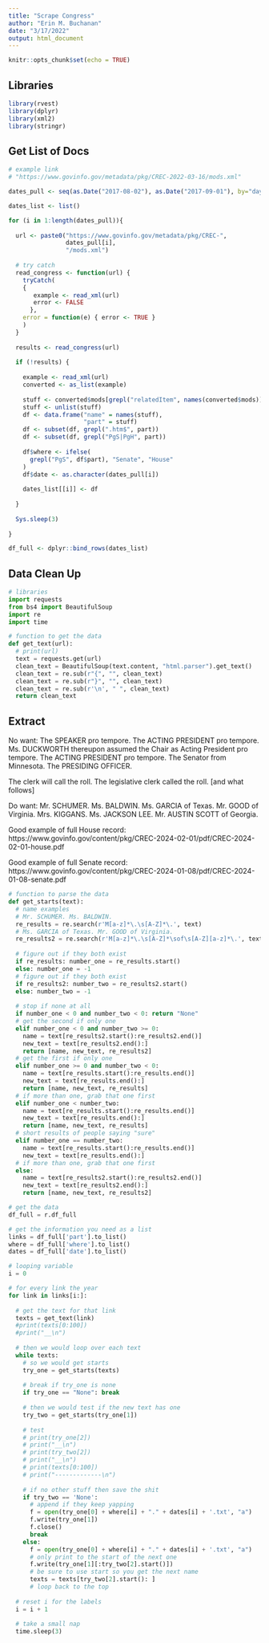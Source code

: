 ```yaml
---
title: "Scrape Congress"
author: "Erin M. Buchanan"
date: "3/17/2022"
output: html_document
---
```


```r
knitr::opts_chunk$set(echo = TRUE)
```

## Libraries

```r
library(rvest)
library(dplyr)
library(xml2)
library(stringr)
```

## Get List of Docs

```r
# example link
# "https://www.govinfo.gov/metadata/pkg/CREC-2022-03-16/mods.xml"

dates_pull <- seq(as.Date("2017-08-02"), as.Date("2017-09-01"), by="days")

dates_list <- list()

for (i in 1:length(dates_pull)){
  
  url <- paste0("https://www.govinfo.gov/metadata/pkg/CREC-", 
                dates_pull[i], 
                "/mods.xml")
  
  # try catch 
  read_congress <- function(url) {
    tryCatch( 
    { 
       example <- read_xml(url)
       error <- FALSE
      }, 
    error = function(e) { error <- TRUE } 
    )
  }
  
  results <- read_congress(url)
  
  if (!results) {
    
    example <- read_xml(url)  
    converted <- as_list(example)
    
    stuff <- converted$mods[grepl("relatedItem", names(converted$mods))]
    stuff <- unlist(stuff)
    df <- data.frame("name" = names(stuff), 
                     "part" = stuff)
    df <- subset(df, grepl(".htm$", part))
    df <- subset(df, grepl("PgS|PgH", part))
    
    df$where <- ifelse(
      grepl("PgS", df$part), "Senate", "House"
    )
    df$date <- as.character(dates_pull[i])
    
    dates_list[[i]] <- df
    
  }
  
  Sys.sleep(3)
  
}

df_full <- dplyr::bind_rows(dates_list)
```

## Data Clean Up

```python
# libraries
import requests
from bs4 import BeautifulSoup
import re
import time

# function to get the data
def get_text(url):
  # print(url)
  text = requests.get(url)
  clean_text = BeautifulSoup(text.content, "html.parser").get_text()
  clean_text = re.sub(r"{", "", clean_text)
  clean_text = re.sub(r"}", "", clean_text)
  clean_text = re.sub(r'\n', " ", clean_text)
  return clean_text

```


## Extract 

No want:
The SPEAKER pro tempore.
The ACTING PRESIDENT pro tempore.
Ms. DUCKWORTH thereupon assumed the Chair as Acting President pro tempore. 
The ACTING PRESIDENT pro tempore. The Senator from Minnesota. 
The PRESIDING OFFICER.

The clerk will call the roll.
The legislative clerk called the roll. [and what follows]

Do want:
Mr. SCHUMER.
Ms. BALDWIN.
Ms. GARCIA of Texas.
Mr. GOOD of Virginia.
Mrs. KIGGANS. 
Ms. JACKSON LEE.
Mr. AUSTIN SCOTT of Georgia.

Good example of full House record: https://www.govinfo.gov/content/pkg/CREC-2024-02-01/pdf/CREC-2024-02-01-house.pdf

Good example of full Senate record: https://www.govinfo.gov/content/pkg/CREC-2024-01-08/pdf/CREC-2024-01-08-senate.pdf
 
```python
# function to parse the data 
def get_starts(text):
  # name examples 
  # Mr. SCHUMER. Ms. BALDWIN.
  re_results = re.search(r'M[a-z]*\.\s[A-Z]*\.', text)
  # Ms. GARCIA of Texas. Mr. GOOD of Virginia.
  re_results2 = re.search(r'M[a-z]*\.\s[A-Z]*\sof\s[A-Z][a-z]*\.', text)
 
  # figure out if they both exist 
  if re_results: number_one = re_results.start()
  else: number_one = -1
  # figure out if they both exist 
  if re_results2: number_two = re_results2.start()
  else: number_two = -1
  
  # stop if none at all 
  if number_one < 0 and number_two < 0: return "None"
  # get the second if only one
  elif number_one < 0 and number_two >= 0: 
    name = text[re_results2.start():re_results2.end()]
    new_text = text[re_results2.end():]
    return [name, new_text, re_results2]
  # get the first if only one
  elif number_one >= 0 and number_two < 0: 
    name = text[re_results.start():re_results.end()]
    new_text = text[re_results.end():]
    return [name, new_text, re_results]
  # if more than one, grab that one first 
  elif number_one < number_two: 
    name = text[re_results.start():re_results.end()]
    new_text = text[re_results.end():]
    return [name, new_text, re_results] 
  # short results of people saying "sure"
  elif number_one == number_two:
    name = text[re_results.start():re_results.end()]
    new_text = text[re_results.end():]
  # if more than one, grab that one first 
  else: 
    name = text[re_results2.start():re_results2.end()]
    new_text = text[re_results2.end():]
    return [name, new_text, re_results2]

```

```python
# get the data
df_full = r.df_full

# get the information you need as a list
links = df_full['part'].to_list()
where = df_full['where'].to_list()
dates = df_full['date'].to_list()

# looping variable
i = 0

# for every link the year 
for link in links[i:]:
  
  # get the text for that link 
  texts = get_text(link)
  #print(texts[0:100])
  #print("__\n")
  
  # then we would loop over each text  
  while texts:
    # so we would get starts
    try_one = get_starts(texts)
    
    # break if try_one is none
    if try_one == "None": break 
    
    # then we would test if the new text has one 
    try_two = get_starts(try_one[1])
    
    # test
    # print(try_one[2])
    # print("__\n")
    # print(try_two[2])
    # print("__\n")
    # print(texts[0:100])
    # print("-------------\n")
    
    # if no other stuff then save the shit 
    if try_two == 'None': 
      # append if they keep yapping 
      f = open(try_one[0] + where[i] + "." + dates[i] + '.txt', "a")  
      f.write(try_one[1])
      f.close()
      break 
    else: 
      f = open(try_one[0] + where[i] + "." + dates[i] + '.txt', "a") 
      # only print to the start of the next one
      f.write(try_one[1][:try_two[2].start()])
      # be sure to use start so you get the next name 
      texts = texts[try_two[2].start(): ]
      # loop back to the top 
  
  # reset i for the labels
  i = i + 1
  
  # take a small nap
  time.sleep(3)

```